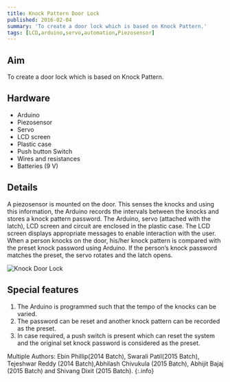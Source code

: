 ```yaml
---
title: Knock Pattern Door Lock
published: 2016-02-04
summary: 'To create a door lock which is based on Knock Pattern.'
tags: [LCD,arduino,servo,automation,Piezosensor]
---
```

## Aim
To create a door lock which is based on Knock Pattern.

## Hardware
- Arduino
- Piezosensor
- Servo
- LCD screen
- Plastic case
- Push button Switch
- Wires and resistances
- Batteries (9 V)

## Details
A piezosensor is mounted on the door. This senses the knocks and using this information, the Arduino records the intervals between the knocks and stores a knock pattern password.
The Arduino, servo (attached with the latch), LCD screen and circuit are enclosed in the plastic case.
The LCD screen displays appropriate messages to enable interaction with the user.
When a person knocks on the door, his/her knock pattern is compared with the preset knock password using Arduino.
If the person’s knock password matches the preset, the servo rotates and the latch opens.

<Image
  src='/static/images/blog/thumbnails/knock-door-lock.png'
  alt='Knock Door Lock'
  width='auto'
  height='auto'
/>
## Special features
1. The Arduino is programmed such that the tempo of the knocks can be varied.
2. The password can be reset and another knock pattern can be recorded as the preset.
3. In case required, a push switch is present which can reset the system and the original set knock password is considered as the preset.



<EmbedItem url='https://www.youtube.com/embed/gDD_UTZ6C_8' />
Multiple Authors: Ebin Phillip(2014 Batch), Swarali Patil(2015 Batch), Tejeshwar Reddy (2014 Batch),Abhilash Chivukula (2015 Batch), Abhijit Bajaj (2015 Batch) and Shivang Dixit (2015 Batch).
{:.info}